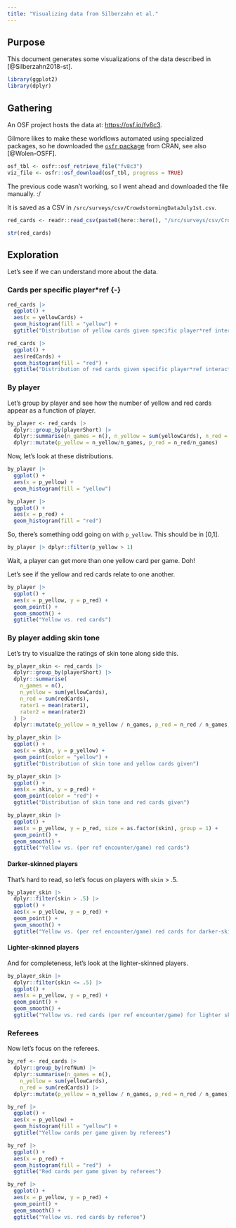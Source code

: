 ```yaml
---
title: "Visualizing data from Silberzahn et al."
---
```


## Purpose {-}

This document generates some visualizations of the data described in [@Silberzahn2018-st].

```r
library(ggplot2)
library(dplyr)
```


## Gathering {-}

An OSF project hosts the data at: <https://osf.io/fv8c3>.

Gilmore likes to make these workflows automated using specialized packages, so he downloaded the [`osfr` package](https://cran.r-project.org/package=osfr) from CRAN, see also [@Wolen-OSFF].

```r
osf_tbl <- osfr::osf_retrieve_file("fv8c3")
viz_file <- osfr::osf_download(osf_tbl, progress = TRUE)
```

The previous code wasn't working, so I went ahead and downloaded the file manually. :/

It is saved as a CSV in `/src/surveys/csv/CrowdstormingDataJuly1st.csv`.

```r
red_cards <- readr::read_csv(paste0(here::here(), "/src/surveys/csv/CrowdstormingDataJuly1st.csv"), show_col_types = FALSE)

str(red_cards)
```

## Exploration {-}

Let's see if we can understand more about the data.

### Cards per specific player*ref {-}

```r
red_cards |>
  ggplot() +
  aes(x = yellowCards) +
  geom_histogram(fill = "yellow") +
  ggtitle("Distribution of yellow cards given specific player*ref interaction")
```

```r
red_cards |>
  ggplot() +
  aes(redCards) +
  geom_histogram(fill = "red") +
  ggtitle("Distribution of red cards given specific player*ref interaction")
```

### By player {-}

Let's group by player and see how the number of yellow and red cards appear as a function of player.

```r
by_player <- red_cards |>
  dplyr::group_by(playerShort) |>
  dplyr::summarise(n_games = n(), n_yellow = sum(yellowCards), n_red = sum(redCards)) |>
  dplyr::mutate(p_yellow = n_yellow/n_games, p_red = n_red/n_games)
```

Now, let's look at these distributions.

```r
by_player |>
  ggplot() +
  aes(x = p_yellow) +
  geom_histogram(fill = "yellow")
```

```r
by_player |>
  ggplot() +
  aes(x = p_red) +
  geom_histogram(fill = "red")
```

So, there's something odd going on with `p_yellow`. This should be in [0,1]. 

```r
by_player |> dplyr::filter(p_yellow > 1)
```

Wait, a player can get more than one yellow card per game. Doh!

Let's see if the yellow and red cards relate to one another.

```r
by_player |>
  ggplot() +
  aes(x = p_yellow, y = p_red) +
  geom_point() +
  geom_smooth() +
  ggtitle("Yellow vs. red cards")
```

### By player adding skin tone {-}

Let's try to visualize the ratings of skin tone along side this.

```r
by_player_skin <- red_cards |>
  dplyr::group_by(playerShort) |>
  dplyr::summarise(
    n_games = n(),
    n_yellow = sum(yellowCards),
    n_red = sum(redCards),
    rater1 = mean(rater1),
    rater2 = mean(rater2)
  ) |>
  dplyr::mutate(p_yellow = n_yellow / n_games, p_red = n_red / n_games, skin = (rater1 + rater2)/2)
```

```r
by_player_skin |>
  ggplot() +
  aes(x = skin, y = p_yellow) +
  geom_point(color = "yellow") +
  ggtitle("Distribution of skin tone and yellow cards given")
```

```r
by_player_skin |>
  ggplot() +
  aes(x = skin, y = p_red) +
  geom_point(color = "red") +
  ggtitle("Distribution of skin tone and red cards given")
```

```r
by_player_skin |>
  ggplot() +
  aes(x = p_yellow, y = p_red, size = as.factor(skin), group = 1) +
  geom_point() +
  geom_smooth() +
  ggtitle("Yellow vs. (per ref encounter/game) red cards")
```

#### Darker-skinned players

That's hard to read, so let's focus on players with `skin` > .5.

```r
by_player_skin |>
  dplyr::filter(skin > .5) |>
  ggplot() +
  aes(x = p_yellow, y = p_red) +
  geom_point() +
  geom_smooth() +
  ggtitle("Yellow vs. (per ref encounter/game) red cards for darker-skinned players")
```
#### Lighter-skinned players

And for completeness, let's look at the lighter-skinned players.

```r
by_player_skin |>
  dplyr::filter(skin <= .5) |>
  ggplot() +
  aes(x = p_yellow, y = p_red) +
  geom_point() +
  geom_smooth() +
  ggtitle("Yellow vs. red cards (per ref encounter/game) for lighter skinned players")
```
### Referees

Now let's focus on the referees.

```r
by_ref <- red_cards |>
  dplyr::group_by(refNum) |>
  dplyr::summarise(n_games = n(),
    n_yellow = sum(yellowCards),
    n_red = sum(redCards)) |>
  dplyr::mutate(p_yellow = n_yellow / n_games, p_red = n_red / n_games)
```

```r
by_ref |>
  ggplot() +
  aes(x = p_yellow) +
  geom_histogram(fill = "yellow") +
  ggtitle("Yellow cards per game given by referees")
```

```r
by_ref |>
  ggplot() +
  aes(x = p_red) +
  geom_histogram(fill = "red")  +
  ggtitle("Red cards per game given by referees")
```


```r
by_ref |>
  ggplot() +
  aes(x = p_yellow, y = p_red) +
  geom_point() +
  geom_smooth() +
  ggtitle("Yellow vs. red cards by referee")
```
